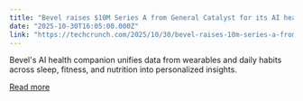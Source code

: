 ```yaml
---
title: "Bevel raises $10M Series A from General Catalyst for its AI health companion"
date: "2025-10-30T16:05:00.000Z"
link: "https://techcrunch.com/2025/10/30/bevel-raises-10m-series-a-from-general-catalyst-for-its-ai-health-companion/"
---
```


Bevel's AI health companion unifies data from wearables and daily habits across sleep, fitness, and nutrition into personalized insights.

[Read more](https://techcrunch.com/2025/10/30/bevel-raises-10m-series-a-from-general-catalyst-for-its-ai-health-companion/)
